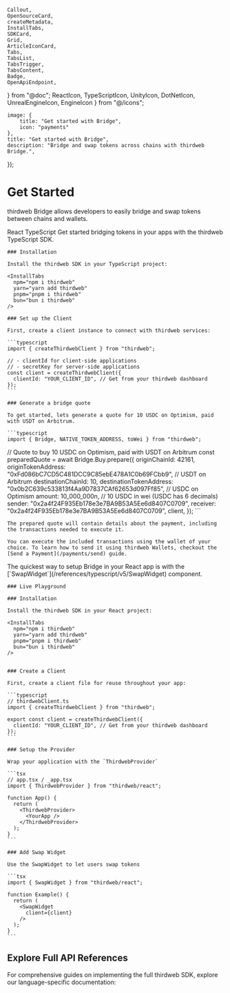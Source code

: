 	Callout,
	OpenSourceCard,
	createMetadata,
	InstallTabs,
	SDKCard,
	Grid,
	ArticleIconCard,
	Tabs,
	TabsList,
	TabsTrigger,
	TabsContent,
	Badge,
	OpenApiEndpoint,
} from "@doc";
	ReactIcon,
	TypeScriptIcon,
	UnityIcon,
	DotNetIcon,
	UnrealEngineIcon,
	EngineIcon
} from "@/icons";

	image: {
		title: "Get started with Bridge",
		icon: "payments"
	},
	title: "Get started with Bridge",
	description: "Bridge and swap tokens across chains with thirdweb Bridge.",
});

# Get Started

thirdweb Bridge allows developers to easily bridge and swap tokens between chains and wallets.

<Tabs defaultValue="react">
  <TabsList>
    <TabsTrigger value="react" className="flex items-center [&>p]:mb-0">
      <ReactIcon className="size-4 mr-1.5" />
      React
    </TabsTrigger>
     <TabsTrigger value="typescript" className="flex items-center [&>p]:mb-0">
      <TypeScriptIcon className="size-4 mr-1.5" />
      TypeScript
    </TabsTrigger>
  </TabsList>

  <TabsContent value="typescript">
    Get started bridging tokens in your apps with the thirdweb TypeScript SDK.

    ### Installation

    Install the thirdweb SDK in your TypeScript project:

    <InstallTabs
      npm="npm i thirdweb"
      yarn="yarn add thirdweb"
      pnpm="pnpm i thirdweb"
      bun="bun i thirdweb"
    />

    ### Set up the Client

    First, create a client instance to connect with thirdweb services:

    ```typescript
    import { createThirdwebClient } from "thirdweb";

    // - clientId for client-side applications
    // - secretKey for server-side applications
    const client = createThirdwebClient({
      clientId: "YOUR_CLIENT_ID", // Get from your thirdweb dashboard
    });
    ```

    ### Generate a bridge quote

    To get started, lets generate a quote for 10 USDC on Optimism, paid with USDT on Arbitrum.

    ```typescript
    import { Bridge, NATIVE_TOKEN_ADDRESS, toWei } from "thirdweb";

// Quote to buy 10 USDC on Optimism, paid with USDT on Arbitrum
const preparedQuote = await Bridge.Buy.prepare({
  originChainId: 42161,
  originTokenAddress: "0xFd086bC7CD5C481DCC9C85ebE478A1C0b69FCbb9", // USDT on Arbitrum
  destinationChainId: 10,
  destinationTokenAddress: "0x0b2C639c533813f4Aa9D7837CAf62653d097Ff85", // USDC on Optimism
  amount: 10_000_000n, // 10 USDC in wei (USDC has 6 decimals)
  sender: "0x2a4f24F935Eb178e3e7BA9B53A5Ee6d8407C0709",
  receiver: "0x2a4f24F935Eb178e3e7BA9B53A5Ee6d8407C0709",
  client,
});
    ```

    The prepared quote will contain details about the payment, including the transactions needed to execute it.

    You can execute the included transactions using the wallet of your choice. To learn how to send it using thirdweb Wallets, checkout the [Send a Payment](/payments/send) guide.

  </TabsContent>

  <TabsContent value="react">
    The quickest way to setup Bridge in your React app is with the [`SwapWidget`](/references/typescript/v5/SwapWidget) component.

    ### Live Playground

<ArticleIconCard
  title="Swap Widget Playground"
  description="Try out the Swap Widget in our live playground"
  icon={ReactIcon}
  href="https://playground.thirdweb.com/bridge/swap-widget"
/>

    ### Installation

    Install the thirdweb SDK in your React project:

    <InstallTabs
      npm="npm i thirdweb"
      yarn="yarn add thirdweb"
      pnpm="pnpm i thirdweb"
      bun="bun i thirdweb"
    />


    ### Create a Client

    First, create a client file for reuse throughout your app:

    ```typescript
    // thirdwebClient.ts
    import { createThirdwebClient } from "thirdweb";

    export const client = createThirdwebClient({
      clientId: "YOUR_CLIENT_ID", // Get from your thirdweb dashboard
    });
    ```

    ### Setup the Provider

    Wrap your application with the `ThirdwebProvider`

    ```tsx
    // app.tsx / _app.tsx
    import { ThirdwebProvider } from "thirdweb/react";

    function App() {
      return (
        <ThirdwebProvider>
          <YourApp />
        </ThirdwebProvider>
      );
    }
    ```

    ### Add Swap Widget

    Use the SwapWidget to let users swap tokens

    ```tsx
    import { SwapWidget } from "thirdweb/react";

    function Example() {
      return (
        <SwapWidget
          client={client}
        />
      );
    }
    ```

  </TabsContent>
</Tabs>

## Explore Full API References

For comprehensive guides on implementing the full thirdweb SDK, explore our language-specific documentation:

<Grid>
	<SDKCard
		title="TypeScript"
		href="/references/typescript/v5"
		icon={TypeScriptIcon}
	/>
	<SDKCard title="React" href="/references/typescript/v5" icon={ReactIcon} />
	<SDKCard
		title="React Native"
		href="/references/typescript/v5"
		icon={ReactIcon}
	/>
	<SDKCard title="DotNet" href="/dotnet/getting-started" icon={DotNetIcon} />
	<SDKCard title="Unity" href="/unity/v5/getting-started" icon={UnityIcon} />
	<SDKCard
		title="Unreal Engine"
		href="/unreal-engine/getting-started"
		icon={UnrealEngineIcon}
	/>
</Grid>
